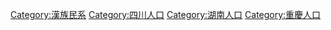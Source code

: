 [[Category:漢族民系|Category:漢族民系]]
[[Category:四川人口|Category:四川人口]]
[[Category:湖南人口|Category:湖南人口]]
[[Category:重慶人口|Category:重慶人口]]